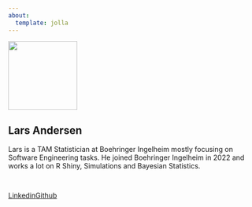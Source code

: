 ```yaml
---
about:
  template: jolla
---
```


![](/assets/images/la.png){width=10em class="rounded-circle"}

## Lars Andersen

Lars is a TAM Statistician at Boehringer Ingelheim mostly focusing on Software Engineering tasks. He joined Boehringer Ingelheim in 2022 and works a lot on R Shiny, Simulations and Bayesian Statistics.

```{=html}
<hr class="about-sep" style="display: inline-flex;">
<br>
<div class="about-links" style="display: inline-flex;">
  <a href="https://www.linkedin.com/in/lars-andersen-230798251/" class="about-link">
    <i class="bi bi-linkedin"></i>
     <span class="about-link-text">Linkedin</span>
  </a>
  <a href="https://github.com/Xyarz/" class="about-link">
    <i class="bi bi-github"></i>
     <span class="about-link-text">Github</span>
  </a>
</div>
```
